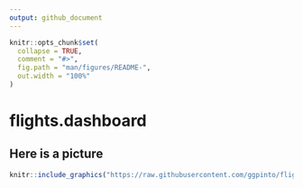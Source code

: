 ```yaml
---
output: github_document
---
```


<!-- README.md is generated from README.Rmd. Please edit that file -->

```r
knitr::opts_chunk$set(
  collapse = TRUE,
  comment = "#>",
  fig.path = "man/figures/README-",
  out.width = "100%"
)
```

# flights.dashboard

## Here is a picture

```r
knitr::include_graphics("https://raw.githubusercontent.com/ggpinto/flights.dashboard/main/figs/sunrise-19-freepsdbazaar.jpg")
```
